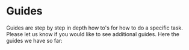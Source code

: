 
# Guides

Guides are step by step in depth how to's for how to do a specific task. Please let us know if you would like to see additional guides. Here the guides we have so far:

<Cards>

<Card title="Setting up Webhooks" href="/guides/webhooks" />
<Card title="Using API Keys" href="/guides/api-keys" />
<Card title="Configuring Offsite Backups" href="/guides/offsite-backups" />
<Card title="Using a Second Disk on Mac" href="/guides/mac-second-disk" />
<Card title="Deployment Patterns" href="/guides/deployment-patterns" />

</Cards>
